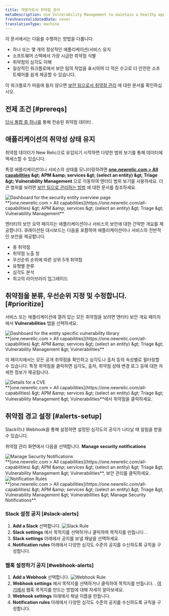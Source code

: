 ```yaml
---
title: 개발자로서 취약점 관리
metaDescription: Use Vulnerability Management to maintain a healthy application and remediate vulnerabilities as a developer.
freshnessValidatedDate: never
translationType: machine
---
```


이 문서에서는 다음을 수행하는 방법을 다룹니다.

* 하나 또는 몇 개의 정상적인 애플리케이션/서비스 유지
* 소프트웨어 스택에서 가장 시급한 취약점 식별
* 취약점의 심각도 이해
* 일상적인 워크플로에서 보안 팀의 작업을 표시하여 더 적은 수고로 더 안전한 소프트웨어를 쉽게 제공할 수 있습니다.

이 워크플로가 마음에 들지 않으면 [보안 팀으로서 취약점 관리](/docs/vulnerability-management/security-workflow) 에 대한 문서를 확인하십시오.

## 전제 조건 [#prereqs]

[당사 통합 중 하나를](/docs/vulnerability-management/integrations/overview) 통해 전송된 취약점 데이터 .

## 애플리케이션의 취약성 상태 유지

취약점 데이터가 New Relic으로 유입되기 시작하면 다양한 범위 보기를 통해 데이터에 액세스할 수 있습니다.

특정 애플리케이션이나 서비스의 상태를 모니터링하려면 <DNT>**[one.newrelic.com &gt; All capabilities](https://one.newrelic.com/all-capabilities) &amp;gt; APM &amp;amp; services &amp;gt; (select an entity) &amp;gt; Triage &amp;gt; Vulnerability Management**</DNT> 으로 이동하여 엔터티 범위 보기를 사용하세요. 더 큰 범위를 보려면 [보안 팀으로 관리하는 방법](/docs/vulnerability-management/security-workflow) 에 대한 문서를 참조하세요.

<img title="Entity overview" alt="Dashboard for the security entity overview page" src="/images/security_screenshot-entity_security-overview.webp" />

<figcaption>
  <DNT>
    **[one.newrelic.com &gt; All capabilities](https://one.newrelic.com/all-capabilities) &amp;gt; APM &amp;amp; services &amp;gt; (select an entity) &amp;gt; Triage &amp;gt; Vulnerability Management**
  </DNT>
</figcaption>

엔터티의 보안 요약 페이지는 애플리케이션이나 서비스의 보안에 대한 간략한 개요를 제공합니다. 큐레이션된 대시보드는 다음을 포함하여 애플리케이션이나 서비스의 전반적인 보안을 제공합니다.

* 총 취약점
* 취약점 노출 창
* 우선순위 순위에 따른 상위 5개 취약점
* 유형별 분류
* 심각도 분석
* 최고의 라이브러리 업그레이드

## 취약점을 분류, 우선순위 지정 및 수정합니다. [#prioritize]

서비스 또는 애플리케이션에 열려 있는 모든 취약점을 보려면 엔터티 보안 개요 페이지에서 <DNT>**Vulnerabilities**</DNT> 탭을 선택하세요.

<img title="Vulnerability library" alt="Dashboard for the entity specific vulnerability library" src="/images/vulnLibrary.webp" />

<figcaption>
  <DNT>
    **[one.newrelic.com &gt; All capabilities](https://one.newrelic.com/all-capabilities) &amp;gt; APM &amp;amp; services &amp;gt; (select an entity) &amp;gt; Triage &amp;gt; Vulnerability Management &amp;gt; Vulnerabilities**
  </DNT>
</figcaption>

이 페이지에서는 모든 공개 취약점을 확인하고 심각도나 출처 등의 속성별로 필터링할 수 있습니다. 특정 취약점을 클릭하면 심각도, 출처, 취약점 상태 변경 로그 등에 대한 자세한 정보가 제공됩니다.

<img title="CVE Detail" alt="Details for a CVE" src="/images/cve-detail.webp" />

<figcaption>
  <DNT>**[one.newrelic.com &gt; All capabilities](https://one.newrelic.com/all-capabilities) &amp;gt; APM &amp;amp; services &amp;gt; (select an entity) &amp;gt; Triage &amp;gt; Vulnerability Management &amp;gt; Vulnerabilities**</DNT>에서 취약점을 클릭하세요.
</figcaption>

## 취약점 경고 설정 [#alerts-setup]

Slack이나 Webhook을 통해 <InlinePopover type="alerts" />설정하면 설정된 심각도의 공지가 나타날 때 알림을 받을 수 있습니다.

취약점 관리 화면에서 다음을 선택합니다. <DNT>**Manage security notifications**</DNT>

<img title="Manage Security Notifications" alt="Manage Security Notifications" src="/images/security_screenshot-manage-notifications.webp" />

<figcaption>
  <DNT>**[one.newrelic.com &gt; All capabilities](https://one.newrelic.com/all-capabilities) &amp;gt; APM &amp;amp; services &amp;gt; (select an entity) &amp;gt; Triage &amp;gt; Vulnerability Management &amp;gt; Vulnerabilities**</DNT>, 보안 관리를 클릭하세요.
</figcaption>

<img title="Notification Rules" alt="Notification Rules" src="/images/security_screenshot-notification-rules.webp" />

<figcaption>
  <DNT>**[one.newrelic.com &gt; All capabilities](https://one.newrelic.com/all-capabilities) &amp;gt; APM &amp;amp; services &amp;gt; (select an entity) &amp;gt; Triage &amp;gt; Vulnerability Management &amp;gt; Vulnerabilities &amp;gt; Manage Security Notifications**</DNT>.
</figcaption>

### Slack 설정 공지 [#slack-alerts]

1. <DNT>**Add a Slack**</DNT> 선택합니다.
   <img title="Slack Rule" alt="Slack Rule" src="/images/security_screenshot-slack-rule.webp" />
2. <DNT>**Slack settings**</DNT> 에서 목적지를 선택하거나 클릭하여 목적지를 만듭니다. <Icon name="fe-plus-circle" />.
3. <DNT>**Slack settings**</DNT> 아래에서 공지를 보낼 채널을 선택하세요.
4. <DNT>**Notification rules**</DNT> 아래에서 다양한 심각도 수준의 공지를 수신하도록 규칙을 구성합니다.

### 웹훅 설정하기 공지 [#webhook-alerts]

1. <DNT>**Add a Webhook**</DNT> 선택합니다.
   <img title="Webhook Rule" alt="Webhook Rule" src="/images/security_screenshot-webhook-rule.webp" />
2. <DNT>**Webhook settings**</DNT> 에서 목적지를 선택하거나 클릭하여 목적지를 만듭니다. <Icon name="fe-plus-circle" />. [여기에서](/docs/alerts-applied-intelligence/notifications/notification-integrations/#webhook) 웹훅 목적지를 만드는 방법에 대해 자세히 알아보세요.
3. <DNT>**Webhook settings**</DNT> 아래에서 채널 이름을 만듭니다.
4. <DNT>**Notification rules**</DNT> 아래에서 다양한 심각도 수준의 공지를 수신하도록 규칙을 구성합니다.